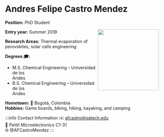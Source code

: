 


# Andres Felipe Castro Mendez

**Position:** PhD Student

<img src={profImage} width="200" align="right"/> 

**Entry year:** Summer 2019<br/>

**Research Areas:** Thermal evaporation of perovskites, solar cells engineering

**Degrees 🎓:**
- M.S. Chemical Engineering – Universidad de los<br/> Andes 
- B.S. Chemical Engineering – Universidad de los<br/> Andes 

**Hometown:** 🏡  Bogotá, Colombia<br/>
**Hobbies:** Game boards, biking, hiking, kayaking, and camping 

:::info Contact Information
✉️ afcastro@gatech.edu<br/>
🏢 Pettit Microelectronics C1-31<br/>
🌐 @AFCastroMendez
:::

